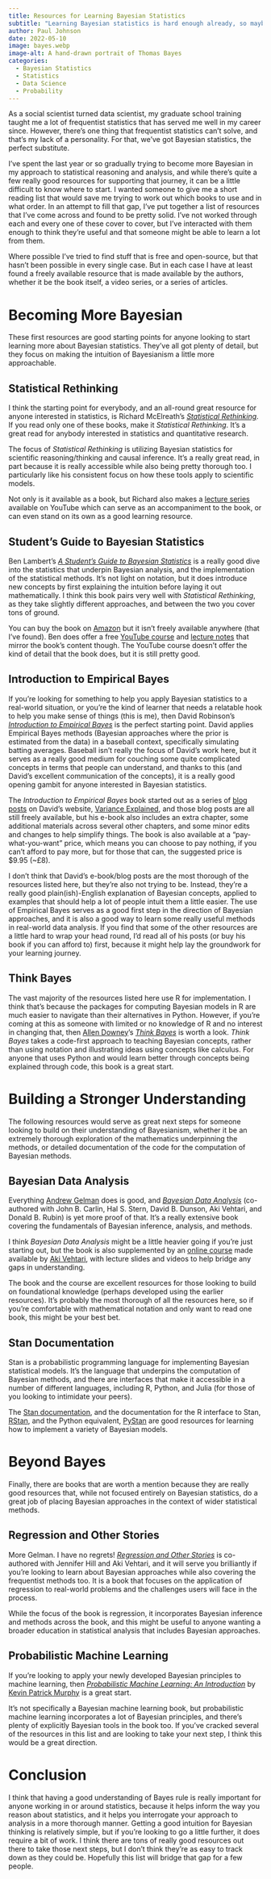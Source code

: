 ```yaml
---
title: Resources for Learning Bayesian Statistics
subtitle: "Learning Bayesian statistics is hard enough already, so maybe I can help make that journey very slightly easier for someone else by pointing them to some of the best resources I've come across."
author: Paul Johnson
date: 2022-05-10
image: bayes.webp
image-alt: A hand-drawn portrait of Thomas Bayes
categories:
  - Bayesian Statistics
  - Statistics
  - Data Science
  - Probability
---
```


As a social scientist turned data scientist, my graduate school training taught me a lot of frequentist statistics that has served me well in my career since. However, there's one thing that frequentist statistics can't solve, and that's my lack of a personality. For that, we've got Bayesian statistics, the perfect substitute.

I've spent the last year or so gradually trying to become more Bayesian in my approach to statistical reasoning and analysis, and while there's quite a few really good resources for supporting that journey, it can be a little difficult to know where to start. I wanted someone to give me a short reading list that would save me trying to work out which books to use and in what order. In an attempt to fill that gap, I've put together a list of resources that I've come across and found to be pretty solid. I've not worked through each and every one of these cover to cover, but I've interacted with them enough to think they're useful and that someone might be able to learn a lot from them.

Where possible I've tried to find stuff that is free and open-source, but that hasn't been possible in every single case. But in each case I have at least found a freely available resource that is made available by the authors, whether it be the book itself, a video series, or a series of articles.

# Becoming More Bayesian

These first resources are good starting points for anyone looking to start learning more about Bayesian statistics. They've all got plenty of detail, but they focus on making the intuition of Bayesianism a little more approachable.

## Statistical Rethinking

I think the starting point for everybody, and an all-round great resource for anyone interested in statistics, is Richard McElreath's [_Statistical Rethinking_](https://xcelab.net/rm/statistical-rethinking/). If you read only one of these books, make it _Statistical Rethinking_. It's a great read for anybody interested in statistics and quantitative research.

The focus of _Statistical Rethinking_ is utilizing Bayesian statistics for scientific reasoning/thinking and causal inference. It's a really great read, in part because it is really accessible while also being pretty thorough too. I particularly like his consistent focus on how these tools apply to scientific models.

Not only is it available as a book, but Richard also makes a [lecture series](https://www.youtube.com/playlist?list=PLDcUM9US4XdMROZ57-OIRtIK0aOynbgZN) available on YouTube which can serve as an accompaniment to the book, or can even stand on its own as a good learning resource.

## Student's Guide to Bayesian Statistics

Ben Lambert's [_A Student's Guide to Bayesian Statistics_](https://ben-lambert.com/a-students-guide-to-bayesian-statistics/) is a really good dive into the statistics that underpin Bayesian analysis, and the implementation of the statistical methods. It's not light on notation, but it does introduce new concepts by first explaining the intuition before laying it out mathematically. I think this book pairs very well with _Statistical Rethinking_, as they take slightly different approaches, and between the two you cover tons of ground.

You can buy the book on [Amazon](https://www.amazon.co.uk/Students-Guide-Bayesian-Statistics/dp/1473916364/) but it isn't freely available anywhere (that I've found). Ben does offer a free [YouTube course](https://youtu.be/P_og8H-VkIY) and [lecture notes](https://ben-lambert.com/bayesian-lecture-slides/) that mirror the book's content though. The YouTube course doesn't offer the kind of detail that the book does, but it is still pretty good.

## Introduction to Empirical Bayes

If you're looking for something to help you apply Bayesian statistics to a real-world situation, or you're the kind of learner that needs a relatable hook to help you make sense of things (this is me), then David Robinson's [_Introduction to Empirical Bayes_](http://varianceexplained.org/r/empirical-bayes-book/) is the perfect starting point. David applies Empirical Bayes methods (Bayesian approaches where the prior is estimated from the data) in a baseball context, specifically simulating batting averages. Baseball isn't really the focus of David's work here, but it serves as a really good medium for couching some quite complicated concepts in terms that people can understand, and thanks to this (and David's excellent communication of the concepts), it is a really good opening gambit for anyone interested in Bayesian statistics.

The _Introduction to Empirical Bayes_ book started out as a series of [blog posts](http://varianceexplained.org/statistics/beta_distribution_and_baseball/) on David's website, [Variance Explained](varianceexplained.org), and those blog posts are all still freely available, but his e-book also includes an extra chapter, some additional materials across several other chapters, and some minor edits and changes to help simplify things. The book is also available at a "pay-what-you-want" price, which means you can choose to pay nothing, if you can't afford to pay more, but for those that can, the suggested price is $9.95 (~£8).

I don't think that David's e-book/blog posts are the most thorough of the resources listed here, but they're also not trying to be. Instead, they're a really good plain(ish)-English explanation of Bayesian concepts, applied to examples that should help a lot of people intuit them a little easier. The use of Empirical Bayes serves as a good first step in the direction of Bayesian approaches, and it is also a good way to learn some really useful methods in real-world data analysis. If you find that some of the other resources are a little hard to wrap your head round, I'd read all of his posts (or buy his book if you can afford to) first, because it might help lay the groundwork for your learning journey.

## Think Bayes

The vast majority of the resources listed here use R for implementation. I think that's because the packages for computing Bayesian models in R are much easier to navigate than their alternatives in Python. However, if you're coming at this as someone with limited or no knowledge of R and no interest in changing that, then [Allen Downey](https://www.allendowney.com/wp/)'s [_Think Bayes_](http://allendowney.github.io/ThinkBayes2/index.html) is worth a look. _Think Bayes_ takes a code-first approach to teaching Bayesian concepts, rather than using notation and illustrating ideas using concepts like calculus. For anyone that uses Python and would learn better through concepts being explained through code, this book is  a great start.

# Building a Stronger Understanding

The following resources would serve as great next steps for someone looking to build on their understanding of Bayesianism, whether it be an extremely thorough exploration of the mathematics underpinning the methods, or detailed documentation of the code for the computation of Bayesian methods.

## Bayesian Data Analysis

Everything [Andrew Gelman](https://statmodeling.stat.columbia.edu/) does is good, and [_Bayesian Data Analysis_](http://www.stat.columbia.edu/~gelman/book/) (co-authored with John B. Carlin, Hal S. Stern, David B. Dunson, Aki Vehtari, and Donald B. Rubin) is yet more proof of that. It's a really extensive book covering the fundamentals of Bayesian inference, analysis, and methods.

I think _Bayesian Data Analysis_ might be a little heavier going if you're just starting out, but the book is also supplemented by an [online course](https://avehtari.github.io/BDA_course_Aalto/) made available by [Aki Vehtari](https://users.aalto.fi/~ave/), with lecture slides and videos to help bridge any gaps in understanding.

The book and the course are excellent resources for those looking to build on foundational knowledge (perhaps developed using the earlier resources). It's probably the most thorough of all the resources here, so if you're comfortable with mathematical notation and only want to read one book, this might be your best bet.

## Stan Documentation

Stan is a probabilistic programming language for implementing Bayesian statistical models. It's the language that underpins the computation of Bayesian methods, and there are interfaces that make it accessible in a number of different languages, including R, Python, and Julia (for those of you looking to intimidate your peers).

The [Stan documentation](https://mc-stan.org/users/documentation/), and the documentation for the R interface to Stan, [RStan](https://mc-stan.org/rstan/), and the Python equivalent, [PyStan](https://pystan.readthedocs.io/en/latest/) are good resources for learning how to implement a variety of Bayesian models.

# Beyond Bayes

Finally, there are books that are worth a mention because they are really good resources that, while not focused entirely on Bayesian statistics, do a great job of placing Bayesian approaches in the context of wider statistical methods.

## Regression and Other Stories

More Gelman. I have no regrets! [_Regression and Other Stories_](https://avehtari.github.io/ROS-Examples/) is co-authored with Jennifer Hill and Aki Vehtari, and it will serve you brilliantly if you're looking to learn about Bayesian approaches while also covering the frequentist methods too. It is a book that focuses on the application of regression to real-world problems and the challenges users will face in the process.

While the focus of the book is regression, it incorporates Bayesian inference and methods across the book, and this might be useful to anyone wanting a broader education in statistical analysis that includes Bayesian approaches.

## Probabilistic Machine Learning

If you're looking to apply your newly developed Bayesian principles to machine learning, then [_Probabilistic Machine Learning: An Introduction_](https://probml.github.io/pml-book/book1.html) by [Kevin Patrick Murphy](https://www.cs.ubc.ca/~murphyk/) is a great start.

It's not specifically a Bayesian machine learning book, but probabilistic machine learning incorporates a lot of Bayesian principles, and there's plenty of explicitly Bayesian tools in the book too. If you've cracked several of the resources in this list and are looking to take your next step, I think this would be a great direction.

# Conclusion

I think that having a good understanding of Bayes rule is really important for anyone working in or around statistics, because it helps inform the way you reason about statistics, and it helps you interrogate your approach to analysis in a more thorough manner. Getting a good intuition for Bayesian thinking is relatively simple, but if you're looking to go a little further, it does require a bit of work. I think there are tons of really good resources out there to take those next steps, but I don't think they're as easy to track down as they could be. Hopefully this list will bridge that gap for a few people.
